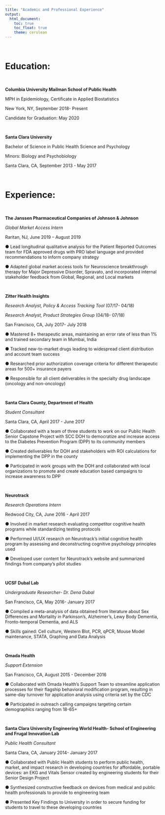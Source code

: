 ```yaml
---
title: "Academic and Professional Experience"
output: 
  html_document:
    toc: true
    toc_float: true
    theme: cerulean
---
```


$~$

# Education: 

$~$ 

**Columbia University Mailman School of Public Health** 

MPH in Epidemiology, Certificate in Applied Biostatistics 

New York, NY, September 2018- Present 

Candidate for Graduation: May 2020 

$~$

**Santa Clara University**

Bachelor of Science in Public Health Science and Psychology

Minors: Biology and Psychobiology

Santa Clara, CA, September 2013 - May 2017

$~$ 

# Experience: 

$~$ 

**The Janssen Pharmaceutical Companies of Johnson & Johnson**

*Global Market Access Intern*

Raritan, NJ, June 2019 – August 2019 

●	Lead longitudinal qualitative analysis for the Patient Reported Outcomes team for FDA approved drugs with PRO label language and provided recommendations to inform company strategy 

●	Adapted global market access tools for Neuroscience breakthrough therapy for Major Depressive Disorder, Spravato, and incorporated internal stakeholder feedback from Global, Regional, and Local markets

$~$ 

**Zitter Health Insights** 

*Research Analyst, Policy & Access Tracking Tool* (07/17- 04/18)

*Research Analyst, Product Strategies Group* (04/18- 07/18)

San Francisco, CA, July 2017- July 2018

●	Mastered 8+ therapeutic areas, maintaining an error rate of less than 1% and trained secondary team in Mumbai, India

●	Tracked new-to-market drugs leading to widespread client distribution and account team success

●	Researched prior authorization coverage criteria for different therapeutic areas for 500+ insurance payers 

●	Responsible for all client deliverables in the specialty drug landscape (oncology and non-oncology) 

$~$

**Santa Clara County, Department of Health** 

*Student Consultant*

Santa Clara, CA, April 2017 - June 2017 

●	Collaborated with a team of three students to work on our Public Health Senior Capstone Project with SCC DOH to democratize and increase access to the Diabetes Prevention Program (DPP) to its community members 

●	Created deliverables for DOH and stakeholders with ROI calculations for implementing the DPP in the county 

●	Participated in work groups with the DOH and collaborated with local organizations to promote and create education based campaigns to increase awareness to DPP 

$~$

**Neurotrack** 

*Research Operations Intern* 

Redwood City, CA, June 2016 - April 2017 

●	Involved in market research evaluating competitor cognitive health programs while standardizing testing protocols 

●	Performed UI/UX research on Neurotrack’s initial cognitive health program by assessing and deconstructing cognitive psychology principles used 

●	Developed user content for Neurotrack’s website and summarized findings from company’s pilot studies 

$~$ 

**UCSF Dubal Lab** 

*Undergraduate Researcher- Dr. Dena Dubal*

San Francisco, CA, May 2016- January 2017  

●	Compiled a meta-analysis of data obtained from literature about Sex Differences and Mortality in Parkinson’s, Alzheimer’s, Lewy Body Dementia, Fronto-temporal Dementia, and ALS 

●	Skills gained: Cell culture, Western Blot, PCR, qPCR, Mouse Model maintenance, STATA, Graphing and Data Analysis 

$~$ 

**Omada Health** 

*Support Extension* 

San Francisco, CA, August 2015 - December 2016 

●	Collaborated with Omada Health’s Support Team to streamline application processes for their flagship behavioral modification program, resulting in same-day turnover for application analysis using criteria set by the CDC 

●	Participated in outreach calling campaigns targeting certain demographics ranging from 18-65+

$~$ 

**Santa Clara University Engineering World Health- School of Engineering and Frugal Innovation Lab** 

*Public Health Consultant* 

Santa Clara, CA, January 2014- January 2017 

●	Collaborated with Public Health students to perform public health, market, and impact research in developing countries for affordable, portable devices: an EKG and Vitals Sensor created by engineering students for their Senior Design Project 

●	Synthesized constructive feedback on devices from medical and public health professionals to provide to engineering team 

●	Presented Key Findings to University in order to secure funding for students to travel to these developing countries 





